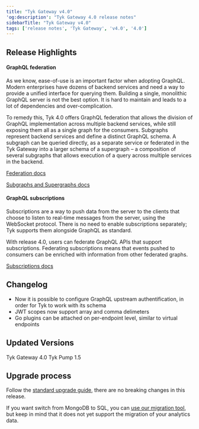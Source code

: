 ```yaml
---
title: "Tyk Gateway v4.0"
'og:description': "Tyk Gateway 4.0 release notes"
sidebarTitle: "Tyk Gateway v4.0"
tags: ['release notes', 'Tyk Gateway', 'v4.0', '4.0']
---
```


## Release Highlights

#### GraphQL federation

As we know, ease-of-use is an important factor when adopting GraphQL. Modern enterprises have dozens of backend services and need a way to provide a unified interface for querying them. Building a single, monolithic GraphQL server is not the best option. It is hard to maintain and leads to a lot of dependencies and over-complication.

To remedy this, Tyk 4.0 offers GraphQL federation that allows the division of GraphQL implementation across multiple backend services, while still exposing them all as a single graph for the consumers. Subgraphs represent backend services and define a distinct GraphQL schema. A subgraph can be queried directly, as a separate service or federated in the Tyk Gateway into a larger schema of a supergraph – a composition of several subgraphs that allows execution of a query across multiple services in the backend.

[Federation docs](/getting-started/key-concepts/graphql-federation)

[Subgraphs and Supergraphs docs](/getting-started/key-concepts/graphql-federation#subgraphs-and-supergraphs)

#### GraphQL subscriptions

Subscriptions are a way to push data from the server to the clients that choose to listen to real-time messages from the server, using the WebSocket protocol. There is no need to enable subscriptions separately; Tyk supports them alongside GraphQL as standard.

With release 4.0, users can federate GraphQL APIs that support subscriptions. Federating subscriptions means that events pushed to consumers can be enriched with information from other federated graphs.

[Subscriptions docs](/getting-started/key-concepts/graphql-subscriptions)

## Changelog

- Now it is possible to configure GraphQL upstream authentification, in order for Tyk to work with its schema
- JWT scopes now support array and comma delimeters
- Go plugins can be attached on per-endpoint level, similar to virtual endpoints

## Updated Versions

Tyk Gateway 4.0
Tyk Pump 1.5

## Upgrade process

Follow the [standard upgrade guide](/upgrading-tyk), there are no breaking changes in this release.

If you want switch from MongoDB to SQL, you can [use our migration tool](/planning-for-production/database-settings/postgresql#migrating-from-an-existing-mongodb-instance), but keep in mind that it does not yet support the migration of your analytics data.
 

